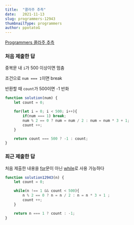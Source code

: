 ```yaml
---
title:  "콜라주 추측"
date:   2021-11-13
slug: programmers-12943
thumbnailType: programmers
author: ppotatoG
---
```

[Programmers 콜라주 추측](https://programmers.co.kr/learn/courses/30/lessons/12943?language=javascript)

### 처음 제출한 답

중복문 내 `i`가 500 이상이면 멈춤

조건으로 `num === 1`이면 break

반환할 때 `count`가 500이면 -1 반화
```js
function solution(num) {
    let count = 0;

    for(let i = 0; i < 500; i++){
        if(num === 1) break;
        num % 2 == 0 ? num = num / 2 : num = num * 3 + 1;
        count ++;
    }

    return count === 500 ? -1 : count;
}
```

### 최근 제출한 답

처음 제출한 내용을 [for](https://developer.mozilla.org/ko/docs/Web/JavaScript/Reference/Statements/for)문이 아닌 [while](https://developer.mozilla.org/ko/docs/Web/JavaScript/Reference/Statements/while)로 사용 가능하다
```js
function solution12943(n) {
    let count = 0;

    while(n !== 1 && count < 500){
        n % 2 == 0 ? n = n / 2 : n = n * 3 + 1 ;
        count ++;
    }

    return n === 1 ? count : -1;
}
```